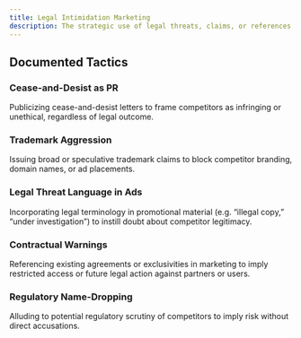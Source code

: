 ```yaml
---
title: Legal Intimidation Marketing
description: The strategic use of legal threats, claims, or references in marketing communications to deter competition, influence public perception, or create a chilling effect—without necessarily pursuing formal litigation.
---
```


## Documented Tactics

### Cease-and-Desist as PR  
Publicizing cease-and-desist letters to frame competitors as infringing or unethical, regardless of legal outcome.

### Trademark Aggression  
Issuing broad or speculative trademark claims to block competitor branding, domain names, or ad placements.

### Legal Threat Language in Ads  
Incorporating legal terminology in promotional material (e.g. “illegal copy,” “under investigation”) to instill doubt about competitor legitimacy.

### Contractual Warnings  
Referencing existing agreements or exclusivities in marketing to imply restricted access or future legal action against partners or users.

### Regulatory Name-Dropping  
Alluding to potential regulatory scrutiny of competitors to imply risk without direct accusations.
